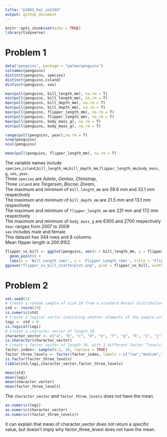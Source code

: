 ```yaml
---
title: "p1805_hw1_zo2168"
output: github_document
---
```


```r
knitr::opts_chunk$set(echo = TRUE)
library(tidyverse)
```
# Problem 1

```r
data("penguins", package = "palmerpenguins")
colnames(penguins)
distinct(penguins, species)
distinct(penguins,island)
distinct(penguins, sex)
```

```r
max(pull(penguins, bill_length_mm), na.rm = T)
min(pull(penguins, bill_length_mm), na.rm = T)
max(pull(penguins, bill_depth_mm), na.rm = T)
min(pull(penguins, bill_depth_mm), na.rm = T)
max(pull(penguins, flipper_length_mm), na.rm = T)
min(pull(penguins, flipper_length_mm), na.rm = T)
max(pull(penguins, body_mass_g), na.rm = T)
min(pull(penguins, body_mass_g), na.rm = T)
```

```r
range(pull(penguins, year),na.rm = T)
nrow(penguins)
ncol(penguins)
```


```r
mean(pull(penguins, flipper_length_mm), na.rm = T)
```
The variable names include `species`,`island`,`bill_length_mm`,`bill_depth_mm`,`flipper_length_mm`,`body_mass_g`, `sex`, `year`.\
Three `species` are *Adelie*, *Gentoo*, *Chinstrap*,\
Three `island` are *Torgersen*, *Biscoe*, *Dream*,\
The maximum and minimum of `bill_length_mm` are 59.6 mm and 32.1 mm respectively\
The maximum and minimum of `bill_depth_mm` are 21.5 mm and 13.1 mm respectively\
The maximum and minimum of `flipper_length_mm` are 231 mm and 172 mm respectively\
The maximum and minimum of `body_mass_g` are 6300 and 2700 respectively\
`Year` ranges from 2007 to 2009\
`sex` includes male and female\
This dataset has 344 rows and 8 columns\
Mean flipper length is 200.9152


```r
flipper_vs_bill <- ggplot(penguins, aes(x = bill_length_mm, y = flipper_length_mm, color = species)) +
  geom_point() +
  labs(x = 'Bill Length (mm)', y = 'Flipper Length (mm)', title = 'Flipper Length vs Bill Length by Species') 
ggsave("flipper_vs_bill_scatterplot.png", plot = flipper_vs_bill, width = 6, height = 4)
```


# Problem 2
```r
set.seed(1)
# Create a random sample of size 10 from a standard Normal distribution
std <- rnorm(10)
is.numeric(std)
# Create a logical vector indicating whether elements of the sample are greater than 0
logi <- std > 0
is.logical(logi)
# Create a character vector of length 10
character_vector <- c("a", "b", "c", "d", "e", "f", "g", "h", "i", "j")
is.character(character_vector)
# Create a factor vector of length 10, with 3 different factor “levels”
factor_index<- sample(0:2, 10, replace = TRUE)
factor_three_levels <- factor(factor_index, labels = c("low","medium","high"))
is.factor(factor_three_levels)
tibble(std,logi,character_vector,factor_three_levels)
```
```r
mean(std)
mean(logi)
mean(character_vector)
mean(factor_three_levels)
```
The `charactor_vector` and `factor_three_levels` does not have the mean.  

```r
as.numeric(logi)
as.numeric(character_vector)
as.numeric((factor_three_levels))
```
It can explain that mean of character_vector does not return a specific value, but doesn't imply why factor_three_levesl does not have the mean. 